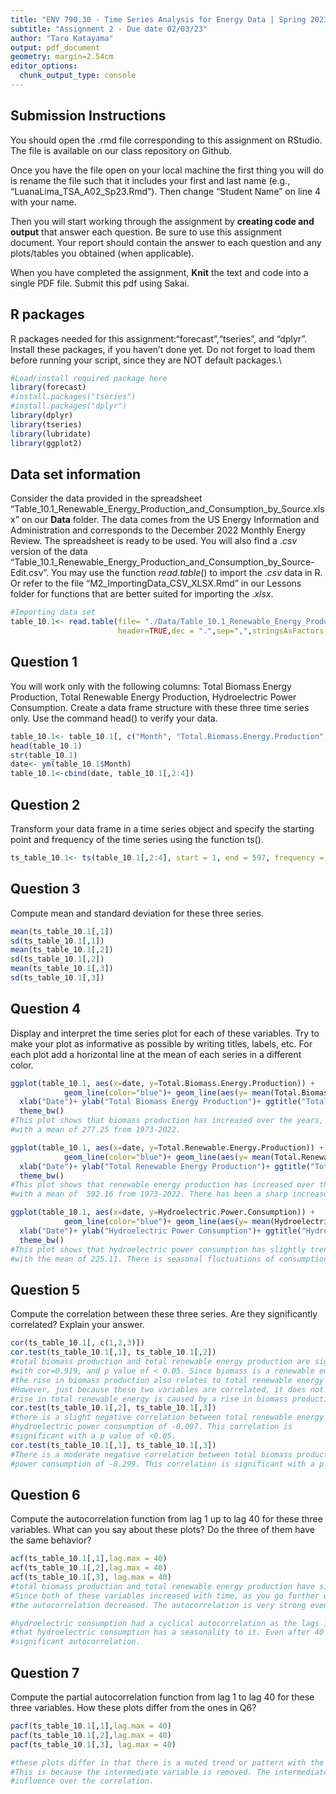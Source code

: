 ```yaml
---
title: "ENV 790.30 - Time Series Analysis for Energy Data | Spring 2023"
subtitle: "Assignment 2 - Due date 02/03/23"
author: "Taro Katayama"
output: pdf_document
geometry: margin=2.54cm
editor_options: 
  chunk_output_type: console
---
```


## Submission Instructions

You should open the .rmd file corresponding to this assignment on RStudio. The file is available on our class repository on Github.   

Once you have the file open on your local machine the first thing you will do is rename the file such that it includes your first and last name (e.g., "LuanaLima_TSA_A02_Sp23.Rmd"). Then change "Student Name" on line 4 with your name. 

Then you will start working through the assignment by  **creating code and output** that answer each question. Be sure to use this assignment document. Your report should contain the answer to each question and any plots/tables you obtained (when applicable).

When you have completed the assignment, **Knit** the text and code into a single PDF file. Submit this pdf using Sakai. 

## R packages

R packages needed for this assignment:"forecast","tseries", and "dplyr". Install these packages, if you haven't done yet. Do not forget to load them before running your script, since they are NOT default packages.\\

```r
#Load/install required package here
library(forecast)
#install.packages("tseries")
#install.packages("dplyr")
library(dplyr)
library(tseries)
library(lubridate)
library(ggplot2)
```


## Data set information  

Consider the data provided in the spreadsheet "Table_10.1_Renewable_Energy_Production_and_Consumption_by_Source.xlsx" on our **Data** folder. The data comes from the US Energy Information and Administration and corresponds to the December 2022 Monthly Energy Review. The spreadsheet is ready to be used. You will also find a $.csv$ version of the data "Table_10.1_Renewable_Energy_Production_and_Consumption_by_Source-Edit.csv". You may use the function $read.table()$ to import the $.csv$ data in R. Or refer to the file "M2_ImportingData_CSV_XLSX.Rmd" in our Lessons folder for functions that are better suited for importing the $.xlsx$.

```r
#Importing data set
table_10.1<- read.table(file= "./Data/Table_10.1_Renewable_Energy_Production_and_Consumption_by_Source-Edit.csv",
                        header=TRUE,dec = ".",sep=",",stringsAsFactors = TRUE)
```


## Question 1
You will work only with the following columns: Total Biomass Energy Production, Total Renewable Energy Production, Hydroelectric Power Consumption. Create a data frame structure with these three time series only. Use the command head() to verify your data.

```r
table_10.1<- table_10.1[, c("Month", "Total.Biomass.Energy.Production", "Total.Renewable.Energy.Production", "Hydroelectric.Power.Consumption")]
head(table_10.1)
str(table_10.1)
date<- ym(table_10.1$Month)
table_10.1<-cbind(date, table_10.1[,2:4])
```


## Question 2
Transform your data frame in a time series object and specify the starting point and frequency of the time series using the function ts().

```r
ts_table_10.1<- ts(table_10.1[,2:4], start = 1, end = 597, frequency = 12)
```


## Question 3
Compute mean and standard deviation for these three series.

```r
mean(ts_table_10.1[,1])
sd(ts_table_10.1[,1])
mean(ts_table_10.1[,2])
sd(ts_table_10.1[,2])
mean(ts_table_10.1[,3])
sd(ts_table_10.1[,3])
```


## Question 4
Display and interpret the time series plot for each of these variables. Try to make your plot as informative as possible by writing titles, labels, etc. For each plot add a horizontal line at the mean of each series in a different color.

```r
ggplot(table_10.1, aes(x=date, y=Total.Biomass.Energy.Production)) +
            geom_line(color="blue")+ geom_line(aes(y= mean(Total.Biomass.Energy.Production)), color = "red")+
  xlab("Date")+ ylab("Total Biomass Energy Production")+ ggtitle("Total Biomass Energy Production (Jan 1973- Sep 2022)")+
  theme_bw()
#This plot shows that biomass production has increased over the years, 
#with a mean of 277.25 from 1973-2022.

ggplot(table_10.1, aes(x=date, y=Total.Renewable.Energy.Production)) +
            geom_line(color="blue")+ geom_line(aes(y= mean(Total.Renewable.Energy.Production)), color = "purple")+
  xlab("Date")+ ylab("Total Renewable Energy Production")+ ggtitle("Total Renewable Energy Production (Jan 1973- Sep 2022)")+
  theme_bw()
#This plot shows that renewable energy production has increased over the years,
#with a mean of  592.16 from 1973-2022. There has been a sharp increase from roughly the year 2010.

ggplot(table_10.1, aes(x=date, y=Hydroelectric.Power.Consumption)) +
            geom_line(color="blue")+ geom_line(aes(y= mean(Hydroelectric.Power.Consumption)), color = "green")+
  xlab("Date")+ ylab("Hydroelectric Power Consumption")+ ggtitle("Hydroelectric Power Consumption (Jan 1973- Sep 2022)")+
  theme_bw()
#This plot shows that hydroelectric power consumption has slightly trended down from 1973-2022, 
#with the mean of 225.11. There is seasonal fluctuations of consumption. 
```


## Question 5
Compute the correlation between these three series. Are they significantly correlated? Explain your answer.

```r
cor(ts_table_10.1[, c(1,2,3)])
cor.test(ts_table_10.1[,1], ts_table_10.1[,2])
#total biomass production and total renewable energy production are significantly correlated, 
#with cor=0.919, and p value of < 0.05. Since biomass is a renewable energy source, 
#the rise in biomass production also relates to total renewable energy production. 
#However, just because these two variables are correlated, it does not mean that the
#rise in total renewable energy is caused by a rise in biomass production.
cor.test(ts_table_10.1[,2], ts_table_10.1[,3])
#there is a slight negative correlation between total renewable energy production and
#hydroelectric power consumption of -0.097. This correlation is
#significant with a p value of <0.05. 
cor.test(ts_table_10.1[,1], ts_table_10.1[,3])
#There is a moderate negative correlation between total biomass production and hydroelectric
#power consumption of -0.299. This correlation is significant with a p value of <0.05. 
```


## Question 6
Compute the autocorrelation function from lag 1 up to lag 40 for these three variables. What can you say about these plots? Do the three of them have the same behavior?

```r
acf(ts_table_10.1[,1],lag.max = 40)
acf(ts_table_10.1[,2],lag.max = 40)
acf(ts_table_10.1[,3], lag.max = 40)
#total biomass production and total renewable energy production have similar behaviors. 
#Since both of these variables increased with time, as you go further out in the lag, 
#the autocorrelation decreased. The autocorrelation is very strong even after 40 lags.

#hydroelectric consumption had a cyclical autocorrelation as the lags increased. This means 
#that hydroelectric consumption has a seasonality to it. Even after 40 lags, it is still has
#significant autocorrelation.
```


## Question 7
Compute the partial autocorrelation function from lag 1 to lag 40 for these three variables. How these plots differ from the ones in Q6?

```r
pacf(ts_table_10.1[,1],lag.max = 40)
pacf(ts_table_10.1[,2],lag.max = 40)
pacf(ts_table_10.1[,3], lag.max = 40)

#these plots differ in that there is a muted trend or pattern with the pacf compared to acf. 
#This is because the intermediate variable is removed. The intermediate value has a strong
#influence over the correlation.
```


